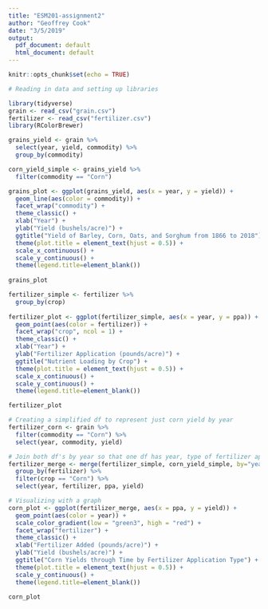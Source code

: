 ```yaml
---
title: "ESM201-assignment2"
author: "Geoffrey Cook"
date: "3/5/2019"
output:
  pdf_document: default
  html_document: default
---
```


```r
knitr::opts_chunk$set(echo = TRUE)
```

```r
# Reading in data and setting up libraries

library(tidyverse)
grain <- read_csv("grain.csv")
fertilizer <- read_csv("fertilizer.csv")
library(RColorBrewer)

```

```r

grains_yield <- grain %>% 
  select(year, yield, commodity) %>% 
  group_by(commodity)

corn_yield_simple <- grains_yield %>% 
  filter(commodity == "Corn")

grains_plot <- ggplot(grains_yield, aes(x = year, y = yield)) + 
  geom_line(aes(color = commodity)) + 
  facet_wrap("commodity") +
  theme_classic() +
  xlab("Year") +
  ylab("Yield (bushels/acre)") +
  ggtitle("Yield of Barley, Corn, Oats, and Sorghum from 1866 to 2018") +
  theme(plot.title = element_text(hjust = 0.5)) +
  scale_x_continuous() +
  scale_y_continuous() +
  theme(legend.title=element_blank())
  
grains_plot
```

```r

fertilizer_simple <- fertilizer %>% 
  group_by(crop)
  
fertilizer_plot <- ggplot(fertilizer_simple, aes(x = year, y = ppa)) + 
  geom_point(aes(color = fertilizer)) + 
  facet_wrap("crop", ncol = 1) +
  theme_classic() +
  xlab("Year") +
  ylab("Fertilizer Application (pounds/acre)") +
  ggtitle("Nutrient Loading by Crop") +
  theme(plot.title = element_text(hjust = 0.5)) +
  scale_x_continuous() +
  scale_y_continuous() +
  theme(legend.title=element_blank())

fertilizer_plot
```

```r
# Creating a simplified df to represent just corn yield by year
fertilizer_corn <- grain %>% 
  filter(commodity == "Corn") %>% 
  select(year, commodity, yield)

# Join both df's by year so that one df has year, type of fertilizer applied to corn in that year, the amount of fertilizer applied per acre, and the yield
fertilizer_merge <- merge(fertilizer_simple, corn_yield_simple, by="year") %>% 
  group_by(fertilizer) %>% 
  filter(crop == "Corn") %>% 
  select(year, fertilizer, ppa, yield)

# Visualizing with a graph
corn_plot <- ggplot(fertilizer_merge, aes(x = ppa, y = yield)) + 
  geom_point(aes(color = year)) +
  scale_color_gradient(low = "green3", high = "red") +
  facet_wrap("fertilizer") +
  theme_classic() +
  xlab("Fertilizer Added (pounds/acre)") +
  ylab("Yield (bushels/acre)") +
  ggtitle("Corn Yields through Time by Fertilizer Application Type") +
  theme(plot.title = element_text(hjust = 0.5)) +
  scale_y_continuous() +
  theme(legend.title=element_blank())

corn_plot
```

